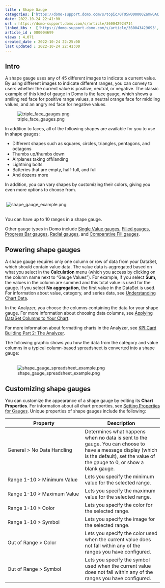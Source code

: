 ```yaml
---
title : Shape Gauge
categories: ['https://domo-support.domo.com/s/topic/0TO5w000000ZamwGAC']
date: 2022-10-24 22:41:00
url : https://domo-support.domo.com/s/article/360042924714
linked_kbs :  ['https://domo-support.domo.com/s/article/360043429693', 'https://domo-support.domo.com/s/article/360043428693', 'https://domo-support.domo.com/s/article/360042925354', 'https://domo-support.domo.com/s/article/360043429933', 'https://domo-support.domo.com/s/article/360043428673', 'https://domo-support.domo.com/s/article/360043429913', 'https://domo-support.domo.com/s/knowledge-base', 'https://domo-support.domo.com/s/article/360042924714', 'https://domo-support.domo.com/s/article/360042925494', 'https://domo-support.domo.com/s/article/360043429953', 'https://domo-support.domo.com/s/topic/0TO5w000000ZamwGAC', 'https://domo-support.domo.com/s/article/360043428713']
article_id : 000004699
views : 4,071
created_date : 2022-10-24 22:25:00
last updated : 2022-10-24 22:41:00
---
```




Intro
-----


A shape gauge uses any of 45 different images to indicate a current value. By using different images to indicate different ranges, you can convey to users whether the current value is positive, neutral, or negative. The classic example of this kind of gauge in Domo is the face gauge, which shows a smiling red face for positive range values, a neutral orange face for middling values, and an angry red face for negative values.


![triple_face_gauges.png](triple_face_gauges.png)


In addition to faces, all of the following shapes are available for you to use in shape gauges:



* Different shapes such as squares, circles, triangles, pentagons, and octagons
* Thumbs up/thumbs down
* Airplanes taking off/landing
* Lightning bolts
* Batteries that are empty, half-full, and full
* And dozens more


In addition, you can vary shapes by customizing their colors, giving you even more options to choose from.  
  


 ![shape_gauge_example.png](shape_gauge_example.png)  
  


You can have up to 10 ranges in a shape gauge.


Other gauge types in Domo include [Single Value gauges](http://wiki.domo.com/confluence/display/DHCS/Building+a+Single+Value+gauge "Single Value Gauge"), [Filled gauges](http://wiki.domo.com/confluence/display/DHCS/Building+a+Filled+gauge "Filled Gauge"), [Progress Bar gauges](http://wiki.domo.com/confluence/display/DHCS/Building+a+Progress+Bar+gauge "Progress Bar Gauge"), [Radial gauges](http://wiki.domo.com/confluence/display/DHCS/Building+a+Radial+gauge "Radial Gauge"), and [Comparative Fill gauges](http://wiki.domo.com/confluence/display/DHCS/Building+a+Comparative+Fill+gauge "Comparative Fill Gauge").


Powering shape gauges
---------------------


A shape gauge requires only one column or row of data from your DataSet, which should contain value data. The value data is aggregated based on what you select in the **Calculation** menu (which you access by clicking on the column name next to "Gauge Values"). For example, if you select **Sum**, the values in the column are summed and this total value is used for the gauge. If you select **No aggregation**, the first value in the DataSet is used. For information about value, category, and series data, see [Understanding Chart Data](..\understanding_chart_data\index.qmd "Understanding Chart Data").


In the Analyzer, you choose the columns containing the data for your shape gauge. For more information about choosing data columns, see [Applying DataSet Columns to Your Chart](..\applying_dataset_columns_to_your_chart\index.qmd "Applying DataSet Columns to Your Chart").


For more information about formatting charts in the Analyzer, see [KPI Card Building Part 2: The Analyzer](..\analyzer_overview\index.qmd "KPI Card Building Part 2: The Card Builder").


The following graphic shows you how the data from the category and value columns in a typical column-based spreadsheet is converted into a shape gauge:  
  


![shape_gauge_spreadsheet_example.png](shape_gauge_spreadsheet_example.png)


Customizing shape gauges
------------------------


You can customize the appearance of a shape gauge by editing its **Chart Properties**. For information about all chart properties, see [Setting Properties for Gauges](..\properties_for_gauges\index.qmd "Chart Properties"). Unique properties of shape gauges include the following:




| Property | Description |
| --- | --- |
| General > No Data Handling | Determines what happens when no data is sent to the gauge. You can choose to have a message display (which is the default), set the value of the gauge to 0, or show a blank gauge.  |
| Range 1-10 > Minimum Value | Lets you specify the minimum value for the selected range. |
| Range 1-10 > Maximum Value | Lets you specify the maximum value for the selected range. |
| Range 1-10 > Color | Lets you specify the color for the selected range. |
| Range 1-10 > Symbol | Lets you specify the image for the selected range.  |
| Out of Range > Color | Lets you specify the color used when the current value does not fall within any of the ranges you have configured. |
| Out of Range > Symbol | Lets you specify the symbol used when the current value does not fall within any of the ranges you have configured. |